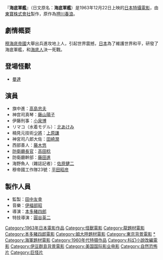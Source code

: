 {{Infobox Film
| name               = 海底軍艦
| original_name      = 海底軍艦
| image              = 
| caption            = 
| director           = [[本多豬四郎|本多豬四郎]]
| producer           = [[田中友幸|田中友幸]]
| writer             = [[關澤新一|關澤新一]]
| starring           = [[高島忠夫|高島忠夫]]<br>[[藤山陽子|藤山陽子]]<br>[[小泉博|小泉博]]<br>[[北あけみ|北あけみ]]<br>[[田崎潤|田崎潤]]<br>[[佐原健二|佐原健二]]<br>[[上原謙|上原謙]]<br>[[平田昭彦|平田昭彦]]
| music              = [[伊福部昭|伊福部昭]]
| narrator           = 
| cinematography     = 小泉一
| editing            = 藤井良平
| production_company = [[東寶電影公司|東寶]]
| distributor        = [[東寶電影公司|東寶]]
| released           = 1963年12月22日
| runtime            = 94分鐘
| country            = {{JPN}}
| language           = 日語
| budget             = 
| gross              = 
| preceded_by        = 
| followed_by        = 
| website            = 
| amg_id             = 
| imdb_id            = 
| cn_name            = 
| hk_name            = 
| tw_name            = 海底軍艦
}}
『'''海底軍艦'''』（日文原名：'''海底軍艦'''）是1963年12月22日上映的[[日本|日本]][[特攝|特攝]][[電影|電影]]，由[[東寶株式會社|東寶株式會社]]製作，原作為[[押川春浪|押川春浪]]。

== 劇情概要 ==
[[姆大陸|穆海底帝國]]大舉出兵進攻地上人，引起世界震撼，[[日本|日本]]為了維護世界和平，研發了海底軍艦，和[[海底人|海底人]]決一死戰。

== 登場怪獸 ==
* [[曼達|曼達]]

== 演員 ==
*旗中進：[[高島忠夫|高島忠夫]]
*神宫司真琴：[[藤山陽子|藤山陽子]]
*伊藤刑事：[[小泉博|小泉博]]
*リマコ（水着モデル）：[[北あけみ|北あけみ]]
*楠見元技術[[少將|少將]]：[[上原謙|上原謙]]
*神宮司八郎大佐：[[田崎潤|田崎潤]]
*西部善人：[[藤木悠|藤木悠]]
*[[防衛大臣|防衛廳長官]]：[[高田稔|高田稔]]
*防衛廳幹部：[[藤田進_(日本演員)|藤田進]]
*海野魚人（雜誌記者）：[[佐原健二|佐原健二]]
*穆帝國工作隊23號：[[平田昭彦|平田昭彦]]

== 製作人員 ==
* 監製：[[田中友幸|田中友幸]]
* 音樂：[[伊福部昭|伊福部昭]]
* 導演：[[本多豬四郎|本多豬四郎]]
* 特技導演：[[圓谷英二|圓谷英二]]

{{海底軍艦}}
{{本多豬四郎監督作品}}

{{Japanese film-stub}}
{{DEFAULTSORT:Kaiteigunkan}}
[[Category:1963年日本電影作品|Category:1963年日本電影作品]]
[[Category:怪獸電影|Category:怪獸電影]]
[[Category:龍題材電影|Category:龍題材電影]]
[[Category:本多豬四郎電影|Category:本多豬四郎電影]]
[[Category:姆大陸題材電影|Category:姆大陸題材電影]]
[[Category:東京背景電影|Category:東京背景電影]]
[[Category:海底軍艦|*]]
[[Category:海軍題材電影|Category:海軍題材電影]]
[[Category:1960年代特摄作品|Category:1960年代特摄作品]]
[[Category:科幻小說改編電影|Category:科幻小說改編電影]]
[[Category:伊豆群島背景電影|Category:伊豆群島背景電影]]
[[Category:美国国际影业电影|Category:美国国际影业电影]]
[[Category:自然恐怖片|Category:自然恐怖片]]
[[Category:巨怪片|Category:巨怪片]]